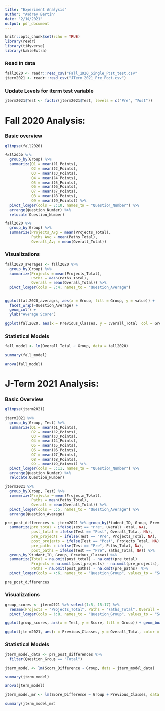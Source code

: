 ```yaml
---
title: "Experiment Analysis"
author: "Audrey Bertin"
date: "2/16/2021"
output: pdf_document
---
```


```r
knitr::opts_chunk$set(echo = TRUE)
library(readr)
library(tidyverse)
library(kableExtra)
```

### Read in data

```r
fall2020 <- readr::read_csv("Fall_2020_Single_Post_test.csv")
jterm2021 <- readr::read_csv("JTerm_2021_Pre_Post.csv")
```

### Update Levels for jterm test variable
```r
jterm2021$Test <- factor(jterm2021$Test, levels = c("Pre", "Post"))
```


# Fall 2020 Analysis:

### Basic overview

```r
glimpse(fall2020)
```

```r
fall2020 %>% 
  group_by(Group) %>%
  summarize(Q1 = mean(Q1_Points),
            Q2 = mean(Q2_Points),
            Q3 = mean(Q3_Points),
            Q4 = mean(Q4_Points),
            Q5 = mean(Q5_Points),
            Q6 = mean(Q6_Points),
            Q7 = mean(Q7_Points),
            Q8 = mean(Q8_Points),
            Q9 = mean(Q9_Points)) %>%
  pivot_longer(cols = 2:10, names_to = "Question_Number") %>%
  arrange(Question_Number) %>%
  relocate(Question_Number)
```

```r
fall2020 %>% 
  group_by(Group) %>%
  summarize(Projects_Avg = mean(Projects_Total),
            Paths_Avg = mean(Paths_Total),
            Overall_Avg = mean(Overall_Total))
```

### Visualizations

```r
fall2020_averages <- fall2020 %>% 
  group_by(Group) %>%
  summarize(Projects = mean(Projects_Total),
            Paths = mean(Paths_Total),
            Overall = mean(Overall_Total)) %>%
  pivot_longer(cols = 2:4, names_to = "Question_Average")
  
```

```r
ggplot(fall2020_averages, aes(x = Group, fill = Group, y = value)) + 
  facet_wrap(~Question_Average) + 
  geom_col() +
  ylab("Average Score")
```

```r
ggplot(fall2020, aes(x = Previous_Classes, y = Overall_Total, col = Group)) + geom_point()
```


### Statistical Models

```r
fall_model <- lm(Overall_Total ~ Group, data = fall2020)
```

```r
summary(fall_model)
```

```r
anova(fall_model)
```



# J-Term 2021 Analysis:

### Basic Overview

```r
glimpse(jterm2021)
```

```r
jterm2021 %>% 
  group_by(Group, Test) %>%
  summarize(Q1 = mean(Q1_Points),
            Q2 = mean(Q2_Points),
            Q3 = mean(Q3_Points),
            Q4 = mean(Q4_Points),
            Q5 = mean(Q5_Points),
            Q6 = mean(Q6_Points),
            Q7 = mean(Q7_Points),
            Q8 = mean(Q8_Points),
            Q9 = mean(Q9_Points)) %>%
  pivot_longer(cols = 3:11, names_to = "Question_Number") %>%
  arrange(Question_Number) %>%
  relocate(Question_Number)
```
```r
jterm2021 %>% 
  group_by(Group, Test) %>%
  summarize(Projects = mean(Projects_Total),
            Paths = mean(Paths_Total),
            Overall = mean(Overall_Total)) %>%
  pivot_longer(cols = 3:5, names_to = "Question_Average") %>%
  arrange(Question_Average)
```

```r
pre_post_differences <- jterm2021 %>% group_by(Student_ID, Group, Previous_Classes) %>%
  summarize(pre_total = ifelse(Test == "Pre", Overall_Total, NA),
            post_total = ifelse(Test == "Post", Overall_Total, NA),
            pre_projects = ifelse(Test == "Pre", Projects_Total, NA),
            post_projects = ifelse(Test == "Post", Projects_Total, NA),
            pre_paths = ifelse(Test == "Pre", Paths_Total, NA),
            post_paths = ifelse(Test == "Pre", Paths_Total, NA)) %>%
  group_by(Student_ID, Group, Previous_Classes) %>%
  summarize(Total = na.omit(post_total) - na.omit(pre_total),
            Projects = na.omit(post_projects) - na.omit(pre_projects),
            Paths = na.omit(post_paths) - na.omit(pre_paths)) %>%
  pivot_longer(cols = 4:6, names_to = "Question_Group", values_to = "Score_Difference")

```

```r
pre_post_differences
```


### Visualizations

```r
group_scores <- jterm2021 %>% select(1:5, 15:17) %>%
  rename(Projects = "Projects_Total", Paths = "Paths_Total", Overall = "Overall_Total") %>%
  pivot_longer(cols = 6:8, names_to = "Question_Group", values_to = "Score")

ggplot(group_scores, aes(x = Test, y = Score, fill = Group)) + geom_boxplot() + facet_wrap(~Question_Group)
```

```r
ggplot(jterm2021, aes(x = Previous_Classes, y = Overall_Total, color = Test)) + geom_point() + geom_smooth() + facet_wrap(~Group)
```


### Statistical Models

```r
jterm_model_data <- pre_post_differences %>% 
  filter(Question_Group == "Total")

jterm_model <- lm(Score_Difference ~ Group, data = jterm_model_data)
```

```r
summary(jterm_model)
```

```r
anova(jterm_model)
```

```r
jterm_model_mr <- lm(Score_Difference ~ Group + Previous_Classes, data = jterm_model_data)
```

```r
summary(jterm_model_mr)
```

